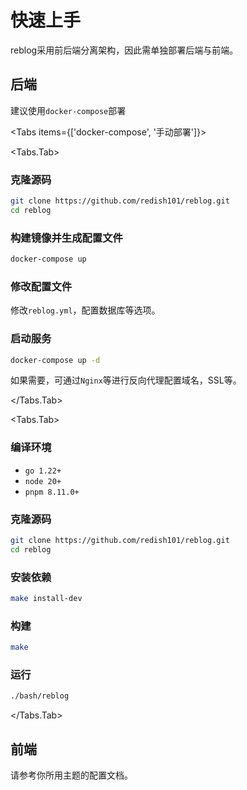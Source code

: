 
# 快速上手

reblog采用前后端分离架构，因此需单独部署后端与前端。

## 后端

<Callout type="info">建议使用`docker-compose`部署</Callout>

<Tabs items={['docker-compose', '手动部署']}>

<Tabs.Tab>

<Steps>

### 克隆源码

```bash
git clone https://github.com/redish101/reblog.git
cd reblog
```

### 构建镜像并生成配置文件

```bash
docker-compose up
```

### 修改配置文件

修改`reblog.yml`，配置数据库等选项。

### 启动服务

```bash
docker-compose up -d
```

如果需要，可通过`Nginx`等进行反向代理配置域名，SSL等。

</Steps>

</Tabs.Tab>

<Tabs.Tab>

<Steps>

### 编译环境

- `go 1.22+`
- `node 20+`
- `pnpm 8.11.0+`

### 克隆源码

```bash
git clone https://github.com/redish101/reblog.git
cd reblog
```

### 安装依赖

```bash
make install-dev
```

### 构建

```bash
make
```

### 运行

```bash
./bash/reblog
```

</Steps>

</Tabs.Tab>

</Tabs>

## 前端

请参考你所用主题的配置文档。
